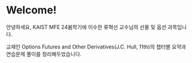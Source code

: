 # Welcome! {.unnumbered}

안녕하세요, KAIST MFE 24봄학기에 이수한 류혁선 교수님의 선물 및 옵션 과목입니다.

교재인 Options Futures and Other Derivatives(J.C. Hull, 11th)의 챕터별 요약과 연습문제 풀이를 정리해두었습니다.